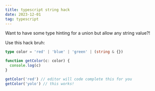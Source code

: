 ```yaml
---
title: typescript string hack
date: 2023-12-01
tag: typescript
---
```


Want to have some type hinting for a union but allow any string value?!

Use this hack bruh: 

```ts
type color = 'red' | 'blue' | 'green' | (string & {})

function getColor(c: color) {
  console.log(c)
}

getColor('red') // editor will code complete this for you
getColor('yolo') // this works!
```
